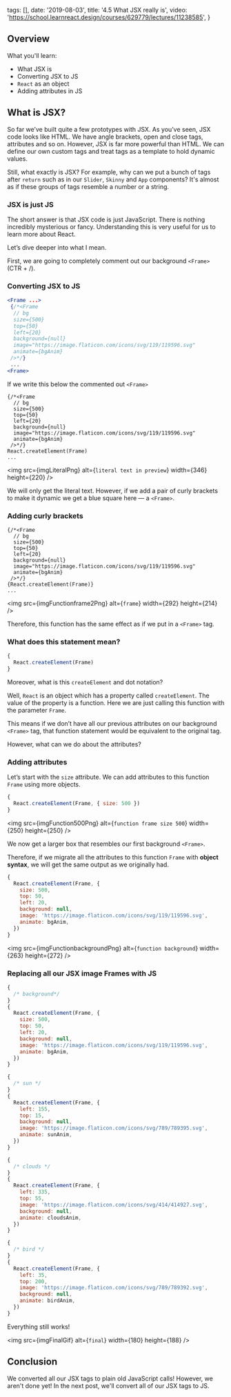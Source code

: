 
  tags: [],
  date: '2019-08-03',
  title: '4.5 What JSX really is',
  video: 'https://school.learnreact.design/courses/629779/lectures/11238585',
}


## Overview

What you'll learn:

- What JSX is
- Converting JSX to JS
- `React` as an object
- Adding attributes in JS

<CourseVideoLink to={props.pageContext.frontmatter.video} />

## What is JSX?

So far we’ve built quite a few prototypes with JSX. As you’ve seen, JSX code looks like HTML. We have angle brackets, open and close tags, attributes and so on. However, JSX is far more powerful than HTML. We can define our own custom tags and treat tags as a template to hold dynamic values.

Still, what exactly is JSX? For example, why can we put a bunch of tags after `return` such as in our `Slider`, `Skinny` and `App` components? It's almost as if these groups of tags resemble a number or a string.

### JSX is just JS

The short answer is that JSX code is just JavaScript. There is nothing incredibly mysterious or fancy. Understanding this is very useful for us to learn more about React.

Let’s dive deeper into what I mean.

First, we are going to completely comment out our background `<Frame>` (CTR + /).

### Converting JSX to JS

```jsx
<Frame ...>
 {/*<Frame
  // bg
  size={500}
  top={50}
  left={20}
  background={null}
  image="https://image.flaticon.com/icons/svg/119/119596.svg"
  animate={bgAnim}
 />*/}
 ...
<Frame>
```

If we write this below the commented out `<Frame>`

```jsx{10}
{/*<Frame
  // bg
  size={500}
  top={50}
  left={20}
  background={null}
  image="https://image.flaticon.com/icons/svg/119/119596.svg"
  animate={bgAnim}
 />*/}
React.createElement(Frame)
...
```

<img
  src={imgLiteralPng}
  alt={`literal text in preview`}
  width={346}
  height={220}
/>

We will only get the literal text. However, if we add a pair of curly brackets to make it dynamic we get a blue square here — a `<Frame>`.

### Adding curly brackets

```jsx{10}
{/*<Frame
  // bg
  size={500}
  top={50}
  left={20}
  background={null}
  image="https://image.flaticon.com/icons/svg/119/119596.svg"
  animate={bgAnim}
 />*/}
{React.createElement(Frame)}
...
```

<img src={imgFunctionframe2Png} alt={`frame`} width={292} height={214} />

Therefore, this function has the same effect as if we put in a `<Frame>` tag.

### What does this statement mean?

```jsx
{
  React.createElement(Frame)
}
```

Moreover, what is this `createElement` and dot notation?

Well, `React` is an object which has a property called `createElement`. The value of the property is a function. Here we are just calling this function with the parameter `Frame`.

This means if we don’t have all our previous attributes on our background `<Frame>` tag, that function statement would be equivalent to the original tag.

However, what can we do about the attributes?

### Adding attributes

Let’s start with the `size` attribute. We can add attributes to this function `Frame` using more objects.

```jsx
{
  React.createElement(Frame, { size: 500 })
}
```

<img
  src={imgFunction500Png}
  alt={`function frame size 500`}
  width={250}
  height={250}
/>

We now get a larger box that resembles our first background `<Frame>`.

Therefore, if we migrate all the attributes to this function `Frame` with **object syntax**, we will get the same output as we originally had.

```jsx
{
  React.createElement(Frame, {
    size: 500,
    top: 50,
    left: 20,
    background: null,
    image: 'https://image.flaticon.com/icons/svg/119/119596.svg',
    animate: bgAnim,
  })
}
```

<img
  src={imgFunctionbackgroundPng}
  alt={`function background`}
  width={263}
  height={272}
/>

### Replacing all our JSX image Frames with JS

```jsx
{
  /* background*/
}
{
  React.createElement(Frame, {
    size: 500,
    top: 50,
    left: 20,
    background: null,
    image: 'https://image.flaticon.com/icons/svg/119/119596.svg',
    animate: bgAnim,
  })
}

{
  /* sun */
}
{
  React.createElement(Frame, {
    left: 155,
    top: 15,
    background: null,
    image: 'https://image.flaticon.com/icons/svg/789/789395.svg',
    animate: sunAnim,
  })
}

{
  /* clouds */
}
{
  React.createElement(Frame, {
    left: 335,
    top: 55,
    image: 'https://image.flaticon.com/icons/svg/414/414927.svg',
    background: null,
    animate: cloudsAnim,
  })
}

{
  /* bird */
}
{
  React.createElement(Frame, {
    left: 35,
    top: 200,
    image: 'https://image.flaticon.com/icons/svg/789/789392.svg',
    background: null,
    animate: birdAnim,
  })
}
```

Everything still works!

<img src={imgFinalGif} alt={`final`} width={180} height={188} />

## Conclusion

We converted all our JSX tags to plain old JavaScript calls! However, we aren't done yet! In the next post, we'll convert all of our JSX tags to JS.
